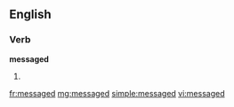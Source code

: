 ==English==

===Verb===
'''messaged'''

# {{past of|[[message]]}}

[[fr:messaged]]
[[mg:messaged]]
[[simple:messaged]]
[[vi:messaged]]